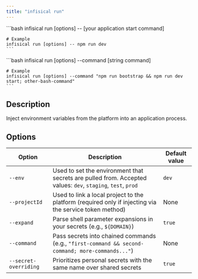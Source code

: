 ```yaml
---
title: "infisical run"
---
```


<Tabs>
  <Tab title="Single command">
    ```bash
    infisical run [options] -- [your application start command]

    # Example
    infisical run [options] -- npm run dev
    ```
  </Tab>

  <Tab title="Chained commands">
    ```bash
    infisical run [options] --command [string command]

    # Example
    infisical run [options] --command "npm run bootstrap && npm run dev start; other-bash-command"
    ```
  </Tab>
</Tabs>

## Description

Inject environment variables from the platform into an application process.

## Options

| Option         | Description                                                                                                 | Default value |
| -------------- | ----------------------------------------------------------------------------------------------------------- | ------------- |
| `--env`        | Used to set the environment that secrets are pulled from. Accepted values: `dev`, `staging`, `test`, `prod` | `dev`         |
| `--projectId`  | Used to link a local project to the platform (required only if injecting via the service token method)      | None        |
| `--expand`     | Parse shell parameter expansions in your secrets (e.g., `${DOMAIN}`)      | `true`        |
| `--command`    | Pass secrets into chained commands (e.g., `"first-command && second-command; more-commands..."`)      | None        |
| `--secret-overriding`|  Prioritizes personal secrets with the same name over shared secrets      | `true`        |
